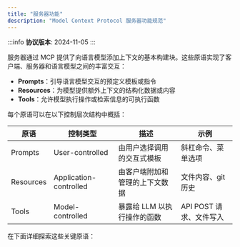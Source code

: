 ```yaml
---
title: "服务器功能"
description: "Model Context Protocol 服务器功能规范"
---
```


:::info
**协议版本**: 2024-11-05
:::

服务器通过 MCP 提供了向语言模型添加上下文的基本构建块。这些原语实现了客户端、服务器和语言模型之间的丰富交互：

- **Prompts**：引导语言模型交互的预定义模板或指令
- **Resources**：为模型提供额外上下文的结构化数据或内容
- **Tools**：允许模型执行操作或检索信息的可执行函数

每个原语可以在以下控制层次结构中概括：

| 原语 | 控制类型 | 描述 | 示例 |
| --- | --- | --- | --- |
| Prompts | User-controlled | 由用户选择调用的交互式模板 | 斜杠命令、菜单选项 |
| Resources | Application-controlled | 由客户端附加和管理的上下文数据 | 文件内容、git 历史 |
| Tools | Model-controlled | 暴露给 LLM 以执行操作的函数 | API POST 请求、文件写入 |

在下面详细探索这些关键原语：

<Cards>
  <Card title="提示词" icon="chat-alt-2" href="/docs/specification/server/prompts" />
  <Card title="资源" icon="document" href="/docs/specification/server/resources" />
  <Card title="工具" icon="adjustments" href="/docs/specification/server/tools" />
</Cards>
